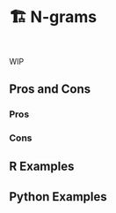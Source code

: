 # 🏗️ N-grams {#sec-text-ngrams}

::: {style="visibility: hidden; height: 0px;"}
## N-grams
:::

WIP

## Pros and Cons

### Pros

### Cons

## R Examples

## Python Examples

